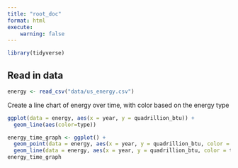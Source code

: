 ```yaml
---
title: "root_doc"
format: html
execute:
    warning: false
---
```


```r
library(tidyverse)
```

## Read in data

```r
energy <- read_csv("data/us_energy.csv")
```

Create a line chart of energy over time, with color based on the energy type

```r
ggplot(data = energy, aes(x = year, y = quadrillion_btu)) + 
  geom_line(aes(color=type))
```

```r
energy_time_graph <- ggplot() +
  geom_point(data = energy, aes(x = year, y = quadrillion_btu, color = type)) +
  geom_line(data = energy, aes(x = year, y = quadrillion_btu, color = type))
energy_time_graph
```
